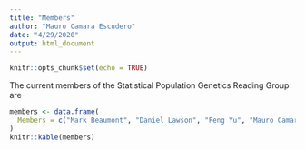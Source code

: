 ```yaml
---
title: "Members"
author: "Mauro Camara Escudero"
date: "4/29/2020"
output: html_document
---
```


```r
knitr::opts_chunk$set(echo = TRUE)
```

The current members of the Statistical Population Genetics Reading Group are

```r
members <- data.frame(
  Members = c("Mark Beaumont", "Daniel Lawson", "Feng Yu", "Mauro Camara Escudero", "Wenyang Lyu")
)
knitr::kable(members)
```
